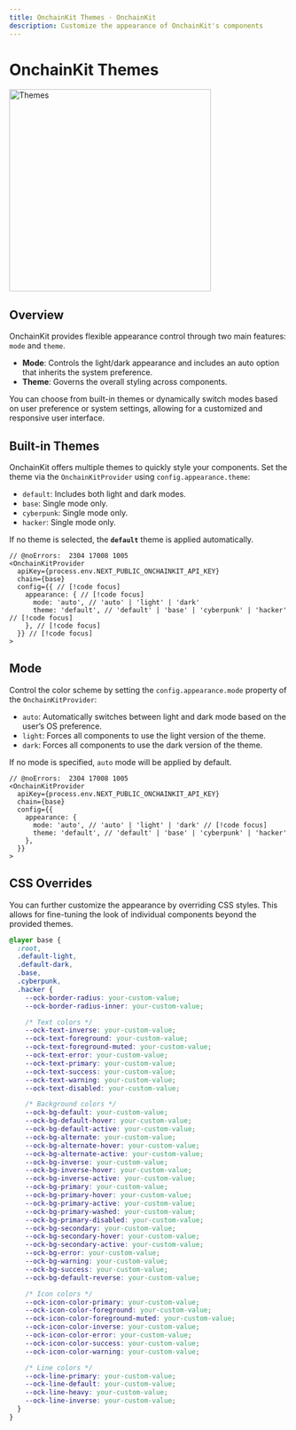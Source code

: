 ```yaml
---
title: OnchainKit Themes · OnchainKit
description: Customize the appearance of OnchainKit's components
---
```


# OnchainKit Themes

<img
  alt="Themes"
  src="https://onchainkit.xyz/assets/onchainkit-themes.gif"
  height="364"
/>

## Overview

OnchainKit provides flexible appearance control through two main features: `mode` and `theme`.

- **Mode**: Controls the light/dark appearance and includes an auto option that inherits the system preference.
- **Theme**: Governs the overall styling across components.

You can choose from built-in themes or dynamically switch modes based on user preference or system settings, allowing for a customized and responsive user interface.

## Built-in Themes

OnchainKit offers multiple themes to quickly style your components. Set the theme via the `OnchainKitProvider` using `config.appearance.theme`:

- `default`: Includes both light and dark modes.
- `base`: Single mode only.
- `cyberpunk`: Single mode only.
- `hacker`: Single mode only.

If no theme is selected, the **`default`** theme is applied automatically.

```tsx twoslash
// @noErrors:  2304 17008 1005
<OnchainKitProvider
  apiKey={process.env.NEXT_PUBLIC_ONCHAINKIT_API_KEY}
  chain={base}
  config={{ // [!code focus]
    appearance: { // [!code focus]
      mode: 'auto', // 'auto' | 'light' | 'dark'
      theme: 'default', // 'default' | 'base' | 'cyberpunk' | 'hacker' // [!code focus]
    }, // [!code focus]
  }} // [!code focus]
>
```

## Mode

Control the color scheme by setting the `config.appearance.mode` property of the `OnchainKitProvider`:

- `auto`: Automatically switches between light and dark mode based on the user’s OS preference.
- `light`: Forces all components to use the light version of the theme.
- `dark`: Forces all components to use the dark version of the theme.

If no mode is specified, `auto` mode will be applied by default.

```tsx twoslash
// @noErrors:  2304 17008 1005
<OnchainKitProvider
  apiKey={process.env.NEXT_PUBLIC_ONCHAINKIT_API_KEY}
  chain={base}
  config={{
    appearance: {
      mode: 'auto', // 'auto' | 'light' | 'dark' // [!code focus]
      theme: 'default', // 'default' | 'base' | 'cyberpunk' | 'hacker'
    },
  }}
>
```

## CSS Overrides

You can further customize the appearance by overriding CSS styles. This allows for fine-tuning the look of individual components beyond the provided themes.

```css
@layer base {
  :root,
  .default-light,
  .default-dark,
  .base,
  .cyberpunk,
  .hacker {
    --ock-border-radius: your-custom-value;
    --ock-border-radius-inner: your-custom-value;

    /* Text colors */
    --ock-text-inverse: your-custom-value;
    --ock-text-foreground: your-custom-value;
    --ock-text-foreground-muted: your-custom-value;
    --ock-text-error: your-custom-value;
    --ock-text-primary: your-custom-value;
    --ock-text-success: your-custom-value;
    --ock-text-warning: your-custom-value;
    --ock-text-disabled: your-custom-value;

    /* Background colors */
    --ock-bg-default: your-custom-value;
    --ock-bg-default-hover: your-custom-value;
    --ock-bg-default-active: your-custom-value;
    --ock-bg-alternate: your-custom-value;
    --ock-bg-alternate-hover: your-custom-value;
    --ock-bg-alternate-active: your-custom-value;
    --ock-bg-inverse: your-custom-value;
    --ock-bg-inverse-hover: your-custom-value;
    --ock-bg-inverse-active: your-custom-value;
    --ock-bg-primary: your-custom-value;
    --ock-bg-primary-hover: your-custom-value;
    --ock-bg-primary-active: your-custom-value;
    --ock-bg-primary-washed: your-custom-value;
    --ock-bg-primary-disabled: your-custom-value;
    --ock-bg-secondary: your-custom-value;
    --ock-bg-secondary-hover: your-custom-value;
    --ock-bg-secondary-active: your-custom-value;
    --ock-bg-error: your-custom-value;
    --ock-bg-warning: your-custom-value;
    --ock-bg-success: your-custom-value;
    --ock-bg-default-reverse: your-custom-value;

    /* Icon colors */
    --ock-icon-color-primary: your-custom-value;
    --ock-icon-color-foreground: your-custom-value;
    --ock-icon-color-foreground-muted: your-custom-value;
    --ock-icon-color-inverse: your-custom-value;
    --ock-icon-color-error: your-custom-value;
    --ock-icon-color-success: your-custom-value;
    --ock-icon-color-warning: your-custom-value;

    /* Line colors */
    --ock-line-primary: your-custom-value;
    --ock-line-default: your-custom-value;
    --ock-line-heavy: your-custom-value;
    --ock-line-inverse: your-custom-value;
  }
}
```
